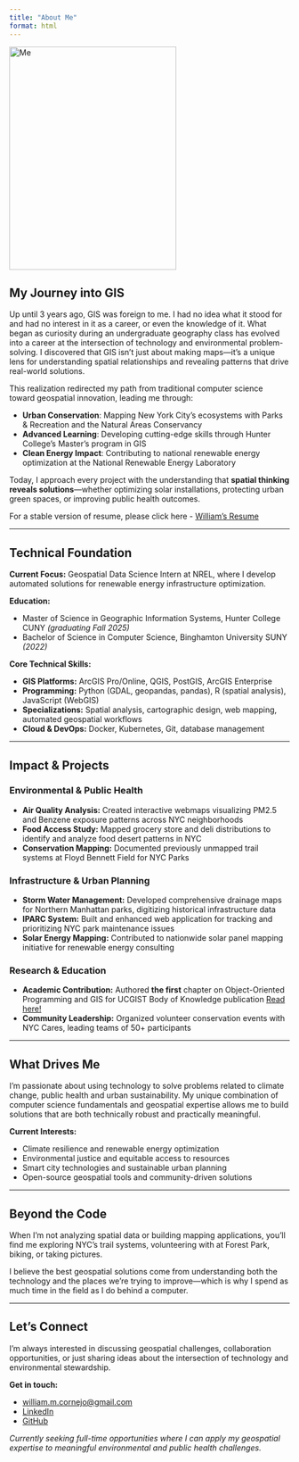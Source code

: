 ```yaml
---
title: "About Me"
format: html
---
```


![Me](pictures/Download.jpg){.rounded .shadow width="300px" height="400px"}\

## My Journey into GIS

Up until 3 years ago, GIS was foreign to me. I had no idea what it stood for and had no interest in it as a career, or even the knowledge of it. What began as curiosity during an undergraduate geography class has evolved into a career at the intersection of technology and environmental problem-solving. I discovered that GIS isn't just about making maps—it’s a unique lens for understanding spatial relationships and revealing patterns that drive real-world solutions.

This realization redirected my path from traditional computer science toward geospatial innovation, leading me through:

-   **Urban Conservation**: Mapping New York City's ecosystems with Parks & Recreation and the Natural Areas Conservancy\
-   **Advanced Learning**: Developing cutting-edge skills through Hunter College's Master's program in GIS\
-   **Clean Energy Impact**: Contributing to national renewable energy optimization at the National Renewable Energy Laboratory

Today, I approach every project with the understanding that **spatial thinking reveals solutions**—whether optimizing solar installations, protecting urban green spaces, or improving public health outcomes.

For a stable version of resume, please click here - <a href="/pictures/William_Cornejo_resume.pdf" target="_blank">William's Resume</a>

------------------------------------------------------------------------

## Technical Foundation

**Current Focus:** Geospatial Data Science Intern at NREL, where I develop automated solutions for renewable energy infrastructure optimization.

**Education:**

-   Master of Science in Geographic Information Systems, Hunter College CUNY *(graduating Fall 2025)*
-   Bachelor of Science in Computer Science, Binghamton University SUNY *(2022)*

**Core Technical Skills:**

-   **GIS Platforms:** ArcGIS Pro/Online, QGIS, PostGIS, ArcGIS Enterprise
-   **Programming:** Python (GDAL, geopandas, pandas), R (spatial analysis), JavaScript (WebGIS)
-   **Specializations:** Spatial analysis, cartographic design, web mapping, automated geospatial workflows
-   **Cloud & DevOps:** Docker, Kubernetes, Git, database management

------------------------------------------------------------------------

## Impact & Projects

### Environmental & Public Health

-   **Air Quality Analysis:** Created interactive webmaps visualizing PM2.5 and Benzene exposure patterns across NYC neighborhoods
-   **Food Access Study:** Mapped grocery store and deli distributions to identify and analyze food desert patterns in NYC
-   **Conservation Mapping:** Documented previously unmapped trail systems at Floyd Bennett Field for NYC Parks

### Infrastructure & Urban Planning

-   **Storm Water Management:** Developed comprehensive drainage maps for Northern Manhattan parks, digitizing historical infrastructure data
-   **IPARC System:** Built and enhanced web application for tracking and prioritizing NYC park maintenance issues
-   **Solar Energy Mapping:** Contributed to nationwide solar panel mapping initiative for renewable energy consulting

### Research & Education

-   **Academic Contribution:** Authored **the first** chapter on Object-Oriented Programming and GIS for UCGIST Body of Knowledge publication <a href="https://gistbok-topics.ucgis.org/PD-01-021" target="_blank">Read here!</a>
-   **Community Leadership:** Organized volunteer conservation events with NYC Cares, leading teams of 50+ participants

------------------------------------------------------------------------

## What Drives Me

I'm passionate about using technology to solve problems related to climate change, public health and urban sustainability. My unique combination of computer science fundamentals and geospatial expertise allows me to build solutions that are both technically robust and practically meaningful.

**Current Interests:**

-   Climate resilience and renewable energy optimization
-   Environmental justice and equitable access to resources\
-   Smart city technologies and sustainable urban planning
-   Open-source geospatial tools and community-driven solutions

------------------------------------------------------------------------

## Beyond the Code

When I'm not analyzing spatial data or building mapping applications, you'll find me exploring NYC's trail systems, volunteering with at Forest Park, biking, or taking pictures.

I believe the best geospatial solutions come from understanding both the technology and the places we're trying to improve—which is why I spend as much time in the field as I do behind a computer.

------------------------------------------------------------------------

## Let's Connect

I'm always interested in discussing geospatial challenges, collaboration opportunities, or just sharing ideas about the intersection of technology and environmental stewardship.

**Get in touch:**

-   [william.m.cornejo\@gmail.com](mailto:william.m.cornejo@gmail.com)
-   <a href="https://www.linkedin.com/in/william-m-cornejo-6393001a2/" target="_blank">LinkedIn</a>
-   <a href="https://github.com/wmcornejo" target="_blank">GitHub</a>

*Currently seeking full-time opportunities where I can apply my geospatial expertise to meaningful environmental and public health challenges.*
